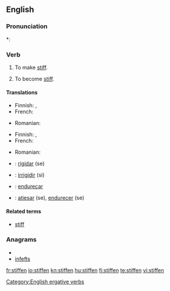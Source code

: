 ==English==

===Pronunciation===
*: {{rhymes|ɪfən}}

===Verb===
{{en-verb}}

# {{transitive}} To make [[stiff]].
# {{intransitive}} To become [[stiff]].

====Translations====
{{trans-top|to make stiff}}
* Finnish: {{t-|fi|jäykistää}}, {{t-|fi|jähmettää}}
* French: {{t+|fr|raidir}}
{{trans-mid}}
* Romanian: {{t+|ro|întări}}
{{trans-bottom}}

{{trans-top|to become stiff}}
* Finnish: {{t+|fi|jäykistyä}}, {{t-|fi|jähmettyä}}
* French: {{t+|fr|raidir}}
{{trans-mid}}
* Romanian: {{t+|ro|întări}}
{{trans-bottom}}

{{checktrans-top}}
* {{ttbc|Interlingua}}: [[rigidar]] (se)
* {{ttbc|Italian}}: [[irrigidir]] (si)
{{trans-mid}}
* {{ttbc|Portuguese}}: [[endureçar]]
* {{ttbc|Spanish}}: [[atiesar]] (se), [[endurecer]] (se)
{{trans-bottom}}

====Related terms====
* [[stiff]]

===Anagrams===
* {{alphagram|effinst}}
* [[infefts#English|infefts]]

[[Category:English ergative verbs]]

[[fr:stiffen]]
[[io:stiffen]]
[[kn:stiffen]]
[[hu:stiffen]]
[[fi:stiffen]]
[[te:stiffen]]
[[vi:stiffen]]